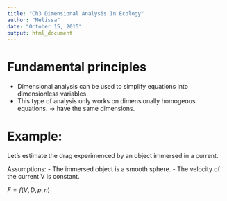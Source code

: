 ```yaml
---
title: "Ch3 Dimensional Analysis In Ecology"
author: "Melissa"
date: "October 15, 2015"
output: html_document
---
```


# Fundamental principles

- Dimensional analysis can be used to simplify equations into dimensionless variables. 
- This type of analysis only works on dimensionally homogeous equations. -> have the same dimensions. 

# Example:

Let's estimate the drag experimenced by an object immersed in a current.

Assumptions:
- The immersed object is a smooth sphere.
- The velocity of the current V is constant. 

$F = f(V,D,p,n)$
